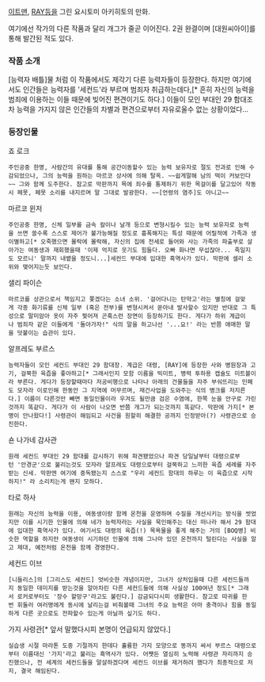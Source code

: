 [[이트맨]], [[RAY]]등을 그린 요시토미 아키히토의 만화.

여기에선 작가의 다른 작품과 달리 개그가 줄곧 이어진다. 2권 완결이며 [대원씨아이]를 통해 발간된 적도 있다.

=== 작품 소개 ===
[능력자 배틀]물 처럼 이 작품에서도 제각기 다른 능력자들이 등장한다. 하지만 여기에서도 인간들은 능력자를 '세컨드'라 부르며 범죄자 취급하는데다,[* 흔히 자신의 능력을 범죄에 이용하는 이들 때문에 빚어진 편견이기도 하다.] 이들이 모인 부대인 29 함대조차 능력을 가지지 않은 인간들의 차별과 편견으로부터 자유로울수 없는 상황이었다... 
=== 등장인물 ===

죠 로크
 주인공중 한명, 사람간의 유대를 통해 공간이동할수 있는 능력 보유자로 절도 전과로 인해 수감되었으나, 그의 능력을 원하는 마르코 상사에 의해 탈옥. ~~쉽게말해 남의 떡이 커보인다~~ 그와 함께 도주한다. 참고로 막판까지 목에 죄수를 통제하기 위한 목걸이를 달고있어 작동시 페못, 페못 소리를 내지르며 말 그대로 발광한다. ~~[언령의 염주]도 아니고~~

마르코 윈저
 주인공중 한명, 신체 일부를 금속 칼이나 날개 등으로 변형시킬수 있는 능력 보유자로 능력을 쓰면 쓸수록 스스로 제어가 불가능해질 정도로 흉폭해지는 특성 때문에 어릴적에 가족과 생이별하고[* 오죽했으면 몰락에 몰락해, 자신의 집에 전세로 들어와 사는 가족의 파출부로 살아가는 여동생과 재회했을때 '이제 억지로 웃기도 힘들다. 오빠 화나면 무섭잖아... 죽일지도 모르니' 말까지 내뱉을 정도니...]세컨드 부대에 입대한 흑역사가 있다. 막판에 셀리 소위와 맺어지는듯 보인다.

샐리 파이슨
 마르코를 상관으로서 책임지고 쫓겠다는 소녀 소위. '걸어다니는 탄약고'라는 별칭에 걸맞게 각종 화기류를 신체 일부 (혹은 전부)를 변형시켜서 쏟아내 발사할수 있지만 반대로 그 특성으로 말미암아 옷이 자주 찢어져 곤혹스런 장면이 등장하기도 한다. 게다가 하위 계급이나 범죄자 같은 이들에게 '돌아가자!" 식의 말을 하고나선 '...요!' 라는 반쯤 애매한 말을 덧붙이는 습관이 있다.

알프레도 부르스
 능력자들이 모인 세컨드 부대인 29 함대장. 계급은 대령, [RAY]에 등장한 사와 병원장과 고기, 걸쭉한 육즙을 좋아하고[* 그래서인지 모함 이름을 빅미트, 병력 투하용 캡슐도 미트볼이라 부른다. 게다가 등장할때마다 저공비행으로 나타나 아래의 건물들을 자주 부숴뜨리는 민폐도 모자라 이로인해 한동안 그 지역에 머무르며, 재건사업을 도와주는 식의 병크를 저지른다.] 이름이 다른것만 빼면 동일인물이라 우겨도 될만큼 검은 수염에, 한쪽 눈을 안구로 가린것까지 똑같다. 게다가 이 사람이 나오면 반쯤 개그가 되는것까지 똑같다. 막판에 가지[* 본명이 안나왔다!] 사령관이 해임되고 사건을 원할히 해결한 공까지 인정받아(?) 사령관으로 승진한다.

숀 나가네 감사관
 원래 세컨드 부대인 29 함대를 감시하기 위해 파견됐었으나 파견 당일날부터 대령으로부턴 '안경군'으로 불리는것도 모자라 알프레도 대령으로부터 걸쭉하고 느끼한 육즙 세례를 자주받는 신세. 막판엔 여기에 중독됐는지 스스로 "우리 세컨드 함대의 하루는 이 육즙으로 시작하지!" 라 소리치는게 왠지 모하다.

타로 하사
 원래는 자신의 능력을 이용, 여동생이랑 함께 온천을 운영하며 수질을 개선시키는 방식을 썻었지만 이를 시기한 인물에 의해 네가 능력자라는 사실을 묵인해주는 대신 떠나라 해서 29 함대에 입대한 흑역사가 있다. 여기서도 대령의 육즙(!) 목욕물을 좋게 해주는 거의 [BOQ병] 비슷한 역할을 하지만 여동생이 시기하던 인물에 의해 그나마 있던 온천까지 털린다는 사실을 알고 제대, 예전처럼 온천을 함께 경영한다.

세컨드 이브
 [니들리스]의 [그리스도 세컨드] 엇비슷한 개념이지만, 그녀가 상처입을때 다른 세컨드들까지 동일한 데미지를 받는것을 알아차린 다른 세컨드들에 의해 사실상 100여년 정도[* 그래서 로커로부터도 '장수 할망구'라고도 불린다.] 감금되다시피 생활한다. 참고로 따귀를 한번 휘둘러 여러명에게 동시에 날리는걸 비춰볼때 그녀의 주요 능력은 아마 충격이나 힘을 동일하게 다른 곳으로도 전파할수 있는게 아닐까 싶기도 하다.

가지 사령관[* 앞서 말했다시피 본명이 언급되지 않았다.]
 실습생 시절 마라톤 도중 기절까지 한데다 휼륭한 가지 모양으로 똥까지 싸서 부르스 대령으로부터 이름대신 '가지'라고 불리는 흑역사가 있다. 어쨋든 열심히 노력해 사령관 자리까지 승진했으나, 전 세계의 세컨드들을 말살하겠다며 세컨드 이브를 제거하려 했다가 최종적으로 저지, 결국 해임된다. 
